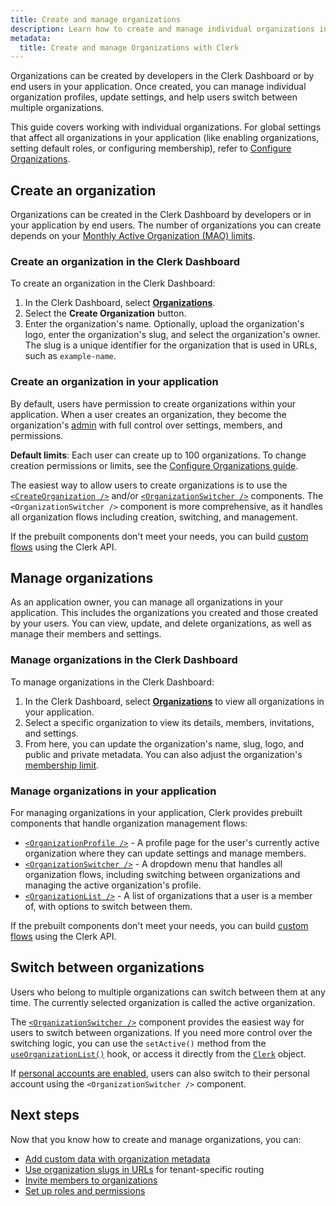 ```yaml
---
title: Create and manage organizations
description: Learn how to create and manage individual organizations in the Clerk Dashboard and in your application.
metadata:
  title: Create and manage Organizations with Clerk
---
```


Organizations can be created by developers in the Clerk Dashboard or by end users in your application. Once created, you can manage individual organization profiles, update settings, and help users switch between multiple organizations.

This guide covers working with individual organizations. For global settings that affect all organizations in your application (like enabling organizations, setting default roles, or configuring membership), refer to [Configure Organizations](/docs/guides/organizations/configure).

## Create an organization

Organizations can be created in the Clerk Dashboard by developers or in your application by end users. The number of organizations you can create depends on your [Monthly Active Organization (MAO) limits](/docs/guides/organizations/overview#how-do-organizations-work).

### Create an organization in the Clerk Dashboard

To create an organization in the Clerk Dashboard:

1. In the Clerk Dashboard, select [**Organizations**](https://dashboard.clerk.com/~/organizations).
1. Select the **Create Organization** button.
1. Enter the organization's name. Optionally, upload the organization's logo, enter the organization's slug, and select the organization's owner. The slug is a unique identifier for the organization that is used in URLs, such as `example-name`.

### Create an organization in your application

By default, users have permission to create organizations within your application. When a user creates an organization, they become the organization's [admin](/docs/guides/organizations/control-access/roles-and-permissions#default-roles) with full control over settings, members, and permissions.

**Default limits**: Each user can create up to 100 organizations. To change creation permissions or limits, see the [Configure Organizations guide](/docs/guides/organizations/configure#user-created-organizations).

The easiest way to allow users to create organizations is to use the [`<CreateOrganization />`](/docs/reference/components/organization/create-organization) and/or [`<OrganizationSwitcher />`](/docs/reference/components/organization/organization-switcher) components. The `<OrganizationSwitcher />` component is more comprehensive, as it handles all organization flows including creation, switching, and management.

If the prebuilt components don't meet your needs, you can build [custom flows](/docs/guides/development/custom-flows/overview) using the Clerk API.

## Manage organizations

As an application owner, you can manage all organizations in your application. This includes the organizations you created and those created by your users. You can view, update, and delete organizations, as well as manage their members and settings.

### Manage organizations in the Clerk Dashboard

To manage organizations in the Clerk Dashboard:

1. In the Clerk Dashboard, select [**Organizations**](https://dashboard.clerk.com/~/organizations) to view all organizations in your application.
1. Select a specific organization to view its details, members, invitations, and settings.
1. From here, you can update the organization's name, slug, logo, and public and private metadata. You can also adjust the organization's [membership limit](/docs/guides/organizations/configure#membership-limits).

### Manage organizations in your application

For managing organizations in your application, Clerk provides prebuilt components that handle organization management flows:

- [`<OrganizationProfile />`](/docs/reference/components/organization/organization-profile) - A profile page for the user's currently active organization where they can update settings and manage members.
- [`<OrganizationSwitcher />`](/docs/reference/components/organization/organization-switcher) - A dropdown menu that handles all organization flows, including switching between organizations and managing the active organization's profile.
- [`<OrganizationList />`](/docs/reference/components/organization/organization-list) - A list of organizations that a user is a member of, with options to switch between them.

If the prebuilt components don't meet your needs, you can build [custom flows](/docs/guides/development/custom-flows/overview) using the Clerk API.

## Switch between organizations

Users who belong to multiple organizations can switch between them at any time. The currently selected organization is called the active organization.

The [`<OrganizationSwitcher />`](/docs/reference/components/organization/organization-switcher) component provides the easiest way for users to switch between organizations. If you need more control over the switching logic, you can use the `setActive()` method from the [`useOrganizationList()`](/docs/reference/hooks/use-organization-list) hook, or access it directly from the [`Clerk`](/docs/reference/javascript/clerk#set-active) object.

If [personal accounts are enabled](/docs/guides/organizations/configure#personal-accounts), users can also switch to their personal account using the `<OrganizationSwitcher />` component.

## Next steps

Now that you know how to create and manage organizations, you can:

- [Add custom data with organization metadata](/docs/guides/organizations/set-metadata)
- [Use organization slugs in URLs](/docs/guides/organizations/org-slugs-in-urls) for tenant-specific routing
- [Invite members to organizations](/docs/guides/organizations/add-members/invitations)
- [Set up roles and permissions](/docs/guides/organizations/control-access/roles-and-permissions)
